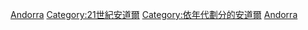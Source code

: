 [[Category:2010年代各國|Andorra]]
[[Category:21世紀安道爾|Category:21世紀安道爾]]
[[Category:依年代劃分的安道爾|Category:依年代劃分的安道爾]]
[[Category:2010年代歐洲|Andorra]]